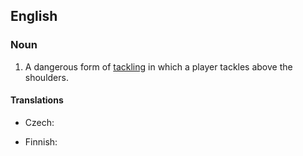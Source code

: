 ==English==

===Noun===
{{en-noun|head=[[high]] [[tackle]]}}

# {{context|rugby}} A dangerous form of [[tackling]] in which a player tackles above the shoulders.

====Translations====
{{trans-top|form of tackling}}
* Czech: {{t|cs|vysoká skládka|f}}
{{trans-mid}}
* Finnish: {{t-|fi|korkea taklaus}}
{{trans-bottom}}